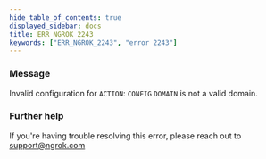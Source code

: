```yaml
---
hide_table_of_contents: true
displayed_sidebar: docs
title: ERR_NGROK_2243
keywords: ["ERR_NGROK_2243", "error 2243"]
---
```


### Message

Invalid configuration for `ACTION`: `CONFIG` `DOMAIN` is not a valid domain.

### Further help

If you're having trouble resolving this error, please reach out to [support@ngrok.com](mailto:support@ngrok.com?subject=Help%20with%20ERR_NGROK_2243)
